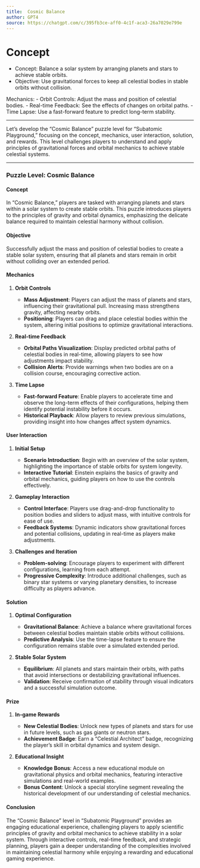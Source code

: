 ```yaml
---
title:  Cosmic Balance
author: GPT4
source: https://chatgpt.com/c/395fb3ce-aff0-4c1f-aca3-26a7029e799e
---
```


# Concept

- Concept: Balance a solar system by arranging planets and stars to achieve stable orbits.
- Objective: Use gravitational forces to keep all celestial bodies in stable orbits without collision.

Mechanics:
- Orbit Controls: Adjust the mass and position of celestial bodies.
- Real-time Feedback: See the effects of changes on orbital paths.
- Time Lapse: Use a fast-forward feature to predict long-term stability.

---

Let's develop the "Cosmic Balance" puzzle level for "Subatomic Playground," focusing on the concept, mechanics, user interaction, solution, and rewards. This level challenges players to understand and apply principles of gravitational forces and orbital mechanics to achieve stable celestial systems.

---

### Puzzle Level: Cosmic Balance

#### **Concept**

In "Cosmic Balance," players are tasked with arranging planets and stars within a solar system to create stable orbits. This puzzle introduces players to the principles of gravity and orbital dynamics, emphasizing the delicate balance required to maintain celestial harmony without collision.

#### **Objective**

Successfully adjust the mass and position of celestial bodies to create a stable solar system, ensuring that all planets and stars remain in orbit without colliding over an extended period.

#### **Mechanics**

1. **Orbit Controls**

   - **Mass Adjustment**: Players can adjust the mass of planets and stars, influencing their gravitational pull. Increasing mass strengthens gravity, affecting nearby orbits.
   - **Positioning**: Players can drag and place celestial bodies within the system, altering initial positions to optimize gravitational interactions.

2. **Real-time Feedback**

   - **Orbital Paths Visualization**: Display predicted orbital paths of celestial bodies in real-time, allowing players to see how adjustments impact stability.
   - **Collision Alerts**: Provide warnings when two bodies are on a collision course, encouraging corrective action.

3. **Time Lapse**

   - **Fast-forward Feature**: Enable players to accelerate time and observe the long-term effects of their configurations, helping them identify potential instability before it occurs.
   - **Historical Playback**: Allow players to review previous simulations, providing insight into how changes affect system dynamics.

#### **User Interaction**

1. **Initial Setup**

   - **Scenario Introduction**: Begin with an overview of the solar system, highlighting the importance of stable orbits for system longevity.
   - **Interactive Tutorial**: Einstein explains the basics of gravity and orbital mechanics, guiding players on how to use the controls effectively.

2. **Gameplay Interaction**

   - **Control Interface**: Players use drag-and-drop functionality to position bodies and sliders to adjust mass, with intuitive controls for ease of use.
   - **Feedback Systems**: Dynamic indicators show gravitational forces and potential collisions, updating in real-time as players make adjustments.

3. **Challenges and Iteration**

   - **Problem-solving**: Encourage players to experiment with different configurations, learning from each attempt.
   - **Progressive Complexity**: Introduce additional challenges, such as binary star systems or varying planetary densities, to increase difficulty as players advance.

#### **Solution**

1. **Optimal Configuration**

   - **Gravitational Balance**: Achieve a balance where gravitational forces between celestial bodies maintain stable orbits without collisions.
   - **Predictive Analysis**: Use the time-lapse feature to ensure the configuration remains stable over a simulated extended period.

2. **Stable Solar System**

   - **Equilibrium**: All planets and stars maintain their orbits, with paths that avoid intersections or destabilizing gravitational influences.
   - **Validation**: Receive confirmation of stability through visual indicators and a successful simulation outcome.

#### **Prize**

1. **In-game Rewards**

   - **New Celestial Bodies**: Unlock new types of planets and stars for use in future levels, such as gas giants or neutron stars.
   - **Achievement Badge**: Earn a "Celestial Architect" badge, recognizing the player's skill in orbital dynamics and system design.

2. **Educational Insight**

   - **Knowledge Bonus**: Access a new educational module on gravitational physics and orbital mechanics, featuring interactive simulations and real-world examples.
   - **Bonus Content**: Unlock a special storyline segment revealing the historical development of our understanding of celestial mechanics.

#### **Conclusion**

The "Cosmic Balance" level in "Subatomic Playground" provides an engaging educational experience, challenging players to apply scientific principles of gravity and orbital mechanics to achieve stability in a solar system. Through interactive controls, real-time feedback, and strategic planning, players gain a deeper understanding of the complexities involved in maintaining celestial harmony while enjoying a rewarding and educational gaming experience.